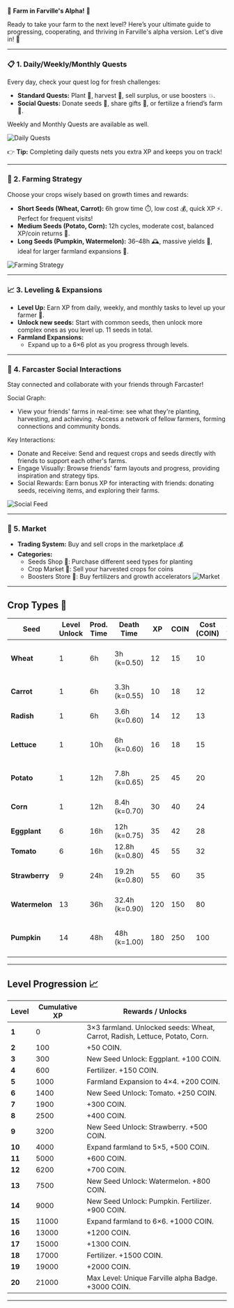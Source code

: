 🌱 **Farm in Farville's Alpha!** 🌱

Ready to take your farm to the next level? Here’s your ultimate guide to progressing, cooperating, and thriving in Farville's alpha version. Let's dive in! 🚀

---

### 📋 1. Daily/Weekly/Monthly Quests

Every day, check your quest log for fresh challenges:

- **Standard Quests:** Plant 🌾, harvest 🌽, sell surplus, or use boosters 💥.
- **Social Quests:** Donate seeds 🌱, share gifts 🎁, or fertilize a friend’s farm 🚜.

Weekly and Monthly Quests are available as well.

![Daily Quests](/farville-quest.png)

👉 **Tip:** Completing daily quests nets you extra XP and keeps you on track!

---

### 🌾 2. Farming Strategy

Choose your crops wisely based on growth times and rewards:

- **Short Seeds (Wheat, Carrot):** 6h grow time ⏱️, low cost 💰, quick XP ⚡. Perfect for frequent visits!
- **Medium Seeds (Potato, Corn):** 12h cycles, moderate cost, balanced XP/coin returns 💎.
- **Long Seeds (Pumpkin, Watermelon):** 36–48h 🕰️, massive yields 🍉, ideal for larger farmland expansions 🌱.

![Farming Strategy](/farville-inventory.png)

---

### 📈 3. Leveling & Expansions

- **Level Up:** Earn XP from daily, weekly, and monthly tasks to level up your farmer 🚀.
- **Unlock new seeds:** Start with common seeds, then unlock more complex ones as you level up. 11 seeds in total.
- **Farmland Expansions:**
  - Expand up to a 6×6 plot as you progress through levels.

---

### 📱 4. Farcaster Social Interactions
Stay connected and collaborate with your friends through Farcaster!

Social Graph:

- View your friends' farms in real-time: see what they're planting, harvesting, and achieving.
-Access a network of fellow farmers, forming connections and community bonds.

Key Interactions:

- Donate and Receive: Send and request crops and seeds directly with friends to support each other's farms.
- Engage Visually: Browse friends' farm layouts and progress, providing inspiration and strategy tips.
- Social Rewards: Earn bonus XP for interacting with friends: donating seeds, receiving items, and exploring their farms.

![Social Feed](/farville-leaderboard.png)

---

### 🏪 5. Market

- **Trading System:** Buy and sell crops in the marketplace 💰
- **Categories:**
  - Seeds Shop 🌱: Purchase different seed types for planting
  - Crop Market 🌾: Sell your harvested crops for coins
  - Boosters Store 🚀: Buy fertilizers and growth accelerators
  ![Market](/farville-market.png)

---

## Crop Types 🌽

| **Seed**       | Level Unlock | **Prod. Time** | **Death Time** | **XP** | **COIN** | Cost (COIN) | **XP/hour** | **COIN/hour** | **Notes**                                     |
| -------------- | ------------ | -------------- | -------------- | ------ | -------- | ----------- | ----------- | ------------- | --------------------------------------------- |
| **Wheat**      | 1            | 6h             | 3h (k=0.50)    | 12     | 15       | 10          | 2.0         | 2.5           | Basic feed crop—dies if ignored after 3h      |
| **Carrot**     | 1            | 6h             | 3.3h (k=0.55)  | 10     | 18       | 12          | 1.67        | 3.0           | Quick harvest with synergy bonus              |
| **Radish**     | 1            | 6h             | 3.6h (k=0.60)  | 14     | 12       | 13          | 2.33        | 2.0           | High XP, lower coin yield                     |
| **Lettuce**    | 1            | 10h            | 6h (k=0.60)    | 16     | 18       | 15          | 1.60        | 1.8           | Mid-length crop with weather bonuses          |
| **Potato**     | 1            | 12h            | 7.8h (k=0.65)  | 25     | 45       | 20          | 2.08        | 3.75          | Strict harvest window, high-value tuber       |
| **Corn**       | 1            | 12h            | 8.4h (k=0.70)  | 30     | 40       | 24          | 2.50        | 3.33          | Versatile crop, balanced returns              |
| **Eggplant**   | 6            | 16h            | 12h (k=0.75)   | 35     | 42       | 28          | 2.19        | 2.63          | Ideal for cooking/quests                      |
| **Tomato**     | 6            | 16h            | 12.8h (k=0.80) | 45     | 55       | 32          | 2.81        | 3.44          | Rare Golden Tomato bonus                      |
| **Strawberry** | 9            | 24h            | 19.2h (k=0.80) | 55     | 60       | 35          | 2.29        | 2.50          | Perfect for jam, confection bonuses           |
| **Watermelon** | 13           | 36h            | 32.4h (k=0.90) | 120    | 150      | 80          | 3.33        | 4.17          | Sharing grants friend feed refresh            |
| **Pumpkin**    | 14           | 48h            | 48h (k=1.00)   | 180    | 250      | 100         | 3.75        | 5.21          | Premium Halloween crop, orchard-style harvest |

---

## Level Progression 📈

| **Level** | **Cumulative XP** | **Rewards / Unlocks**                                                                              |
| --------- | ----------------- | -------------------------------------------------------------------------------------------------- |
| **1**     | 0                 | 3×3 farmland. Unlocked seeds: Wheat, Carrot, Radish, Lettuce, Potato, Corn. |
| **2**     | 100               | +50 COIN.                                                                                          |
| **3**     | 300               | New Seed Unlock: Eggplant. +100 COIN.                                                              |
| **4**     | 600               | Fertilizer. +150 COIN.                                                                             |
| **5**     | 1000              | Farmland Expansion to 4×4. +200 COIN.                                                              |
| **6**     | 1400              | New Seed Unlock: Tomato. +250 COIN.                                                                |
| **7**     | 1900              | +300 COIN.                                                                                         |
| **8**     | 2500              | +400 COIN.                                                                                         |
| **9**     | 3200              | New Seed Unlock: Strawberry. +500 COIN.                                                            |
| **10**    | 4000              | Expand farmland to 5×5, +500 COIN.                                                                 |
| **11**    | 5000              | +600 COIN.                                                                                         |
| **12**    | 6200              | +700 COIN.                                                                                         |
| **13**    | 7500              | New Seed Unlock: Watermelon. +800 COIN.                                                            |
| **14**    | 9000              | New Seed Unlock: Pumpkin. Fertilizer. +900 COIN.                                                   |
| **15**    | 11000             | Expand farmland to 6×6. +1000 COIN.                                                                |
| **16**    | 13000             | +1200 COIN.                                                                                        |
| **17**    | 15000             | +1300 COIN.                                                                                        |
| **18**    | 17000             | Fertilizer. +1500 COIN.                                                                            |
| **19**    | 19000             | +2000 COIN.                                                                                        |
| **20**    | 21000             | Max Level: Unique Farville alpha Badge. +3000 COIN.                                                |

---
